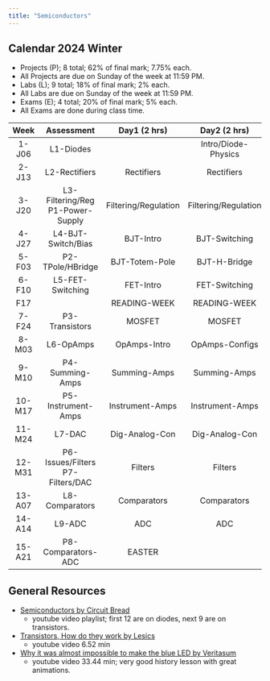```yaml
---
title: "Semiconductors"
---
```


## Calendar 2024 Winter

- Projects (P); 8 total; 62% of final mark; 7.75% each.
- All Projects are due on Sunday of the week at 11:59 PM.
- Labs (L); 9 total; 18% of final mark; 2% each.
- All Labs are due on Sunday of the week at 11:59 PM.
- Exams (E); 4 total; 20% of final mark; 5% each.
- All Exams are done during class time.

|Week|Assessment|Day1 (2 hrs)|Day2 (2 hrs)|Day3 (1 hr)|
|:-:|:-:|:-:|:-:|:-:|
|1-J06|L1-Diodes||Intro/Diode-Physics|Diode-Models|
|2-J13|L2-Rectifiers|Rectifiers|Rectifiers|Rectifiers|
|3-J20|L3-Filtering/Reg<br> P1-Power-Supply|Filtering/Regulation|Filtering/Regulation|Filtering/Regulation|
|4-J27|L4-BJT-Switch/Bias|BJT-Intro|BJT-Switching|BJT-Biasing|
|5-F03|P2-TPole/HBridge|BJT-Totem-Pole|BJT-H-Bridge|Exam1-Diode-Apps|
|6-F10|L5-FET-Switching|FET-Intro|FET-Switching|FET-Switching|
|F17||READING-WEEK|READING-WEEK|READING-WEEK|
|7-F24|P3-Transistors|MOSFET|MOSFET|CMOS|
|8-M03|L6-OpAmps|OpAmps-Intro|OpAmps-Configs|OpAmps-Diff-Amps|
|9-M10|P4-Summing-Amps|Summing-Amps|Summing-Amps|Exam2-Transistor-Apps|
|10-M17|P5-Instrument-Amps|Instrument-Amps|Instrument-Amps|Instrument-Amps|
|11-M24|L7-DAC|Dig-Analog-Con|Dig-Analog-Con|OpAmp-Issues|
|12-M31|P6-Issues/Filters<br> P7-Filters/DAC|Filters|Filters|Filters|
|13-A07|L8-Comparators|Comparators|Comparators|Exam3-OpAmp-Apps|
|14-A14|L9-ADC|ADC|ADC|EASTER|
|15-A21|P8-Comparators-ADC|EASTER||Exam4-Comp-Apps|

## General Resources

- [Semiconductors by Circuit Bread](https://www.youtube.com/watch?v=n2S7kN12RDQ&list=PLfYdTiQCV_p7sDswtLZKK43BWOd2mTmHC){target="_blank"}
  - youtube video playlist; first 12 are on diodes, next 9 are on transistors.

- [Transistors, How do they work by Lesics](https://www.youtube.com/watch?v=7ukDKVHnac4){target="_blank"}
  - youtube video 6.52 min

- [Why it was almost impossible to make the blue LED by Veritasum](https://www.youtube.com/watch?v=AF8d72mA41M){target="_blank"}
  - youtube video 33.44 min; very good history lesson with great animations.